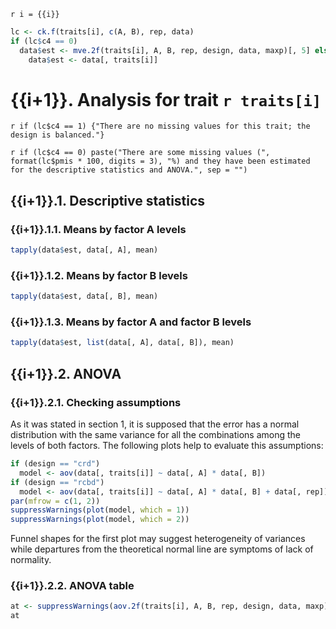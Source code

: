 `r i = {{i}}`

```r
lc <- ck.f(traits[i], c(A, B), rep, data)
if (lc$c4 == 0)
  data$est <- mve.2f(traits[i], A, B, rep, design, data, maxp)[, 5] else
    data$est <- data[, traits[i]]
```
    
# {{i+1}}. Analysis for trait `r traits[i]`

`r if (lc$c4 == 1) {"There are no missing values for this trait; the design is balanced."}`

`r if (lc$c4 == 0) paste("There are some missing values (", format(lc$pmis * 100, digits = 3), "%) and they have been estimated for the descriptive statistics and ANOVA.", sep = "")`

## {{i+1}}.1. Descriptive statistics

### {{i+1}}.1.1. Means by factor A levels

```r
tapply(data$est, data[, A], mean)
```

### {{i+1}}.1.2. Means by factor B levels

```r
tapply(data$est, data[, B], mean)
```

### {{i+1}}.1.3. Means by factor A and factor B levels

```r
tapply(data$est, list(data[, A], data[, B]), mean)
```

## {{i+1}}.2. ANOVA

### {{i+1}}.2.1. Checking assumptions

As it was stated in section 1, it is supposed that the error has a normal distribution with the same variance for all the combinations among the levels of both factors. The following plots help to evaluate this assumptions:

```r
if (design == "crd")
  model <- aov(data[, traits[i]] ~ data[, A] * data[, B])
if (design == "rcbd")
  model <- aov(data[, traits[i]] ~ data[, A] * data[, B] + data[, rep])
par(mfrow = c(1, 2))
suppressWarnings(plot(model, which = 1))
suppressWarnings(plot(model, which = 2))
```

Funnel shapes for the first plot may suggest heterogeneity of variances while departures from the theoretical normal line are symptoms of lack of normality.

### {{i+1}}.2.2. ANOVA table

```r
at <- suppressWarnings(aov.2f(traits[i], A, B, rep, design, data, maxp))
at
```
